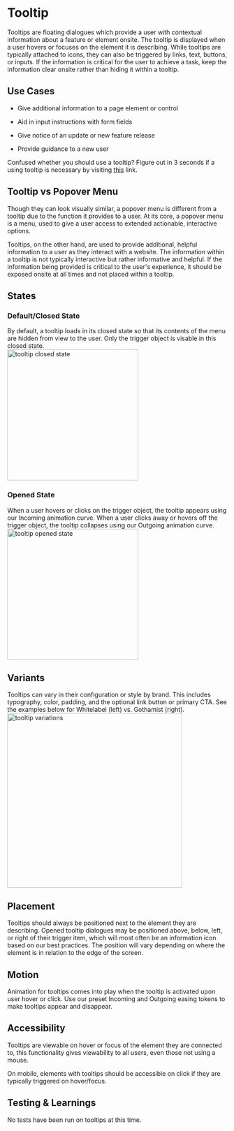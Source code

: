 
<Meta title="Components/Molecules/Tooltip"/>


# Tooltip

Tooltips are floating dialogues which provide a user with contextual information about a feature or element onsite. The tooltip is displayed when a user hovers or focuses on the element it is describing. While tooltips are typically attached to icons, they can also be triggered by links, text, buttons, or inputs. If the information is critical for the user to achieve a task, keep the information clear onsite rather than hiding it within a tooltip.

## Use Cases

-   Give additional information to a page element or control

-   Aid in input instructions with form fields

-   Give notice of an update or new feature release

-   Provide guidance to a new user

Confused whether you should use a tooltip? Figure out in 3 seconds if a using tooltip is necessary by visiting [this](https://media.nngroup.com/media/editor/2018/11/19/v2tooltipsasset-9.png) link.

## Tooltip vs Popover Menu

Though they can look visually similar, a popover menu is different from a tooltip due to the function it provides to a user. At its core, a popover menu is a menu, used to give a user access to extended actionable, interactive options.

Tooltips, on the other hand, are used to provide additional, helpful information to a user as they interact with a website. The information within a tooltip is not typically interactive but rather informative and helpful. If the information being provided is critical to the user's experience, it should be exposed onsite at all times and not placed within a tooltip.

## States

### Default/Closed State
By default, a tooltip loads in its closed state so that its contents of the menu are hidden from view to the user. Only the trigger object is visable in this closed state.
<br/>
 <img alt="tooltip closed state" src="/assets/images/Molecules-Tooltips-ClosedState.png" width="300" />
<br/>

### Opened State
When a user hovers or clicks on the trigger object, the tooltip appears using our Incoming animation curve. When a user clicks away or hovers off the trigger object, the tooltip collapses using our Outgoing animation curve.
<br/>
 <img alt="tooltip opened state" src="/assets/images/Molecules-Tooltips-OpenedState.png" width="300" />
<br/>

## Variants

Tooltips can vary in their configuration or style by brand. This includes typography, color, padding, and the optional link button or primary CTA. See the examples below for Whitelabel (left) vs. Gothamist (right).
 <img alt="tooltip variations" src="/assets/images/Molecules-Tooltips-Variants.png" width="400" />

## Placement

Tooltips should always be positioned next to the element they are describing. Opened tooltip dialogues may be positioned above, below, left, or right of their trigger item, which will most often be an information icon based on our best practices. The position will vary depending on where the element is in relation to the edge of the screen.


## Motion

Animation for tooltips comes into play when the tooltip is activated upon user hover or click. Use our preset Incoming and Outgoing easing tokens to make tooltips appear and disappear.



## Accessibility

Tooltips are viewable on hover or focus of the element they are connected to, this functionality gives viewability to all users, even those not using a mouse.

On mobile, elements with tooltips should be accessible on click if they are typically triggered on hover/focus.


## Testing & Learnings

No tests have been run on tooltips at this time.

